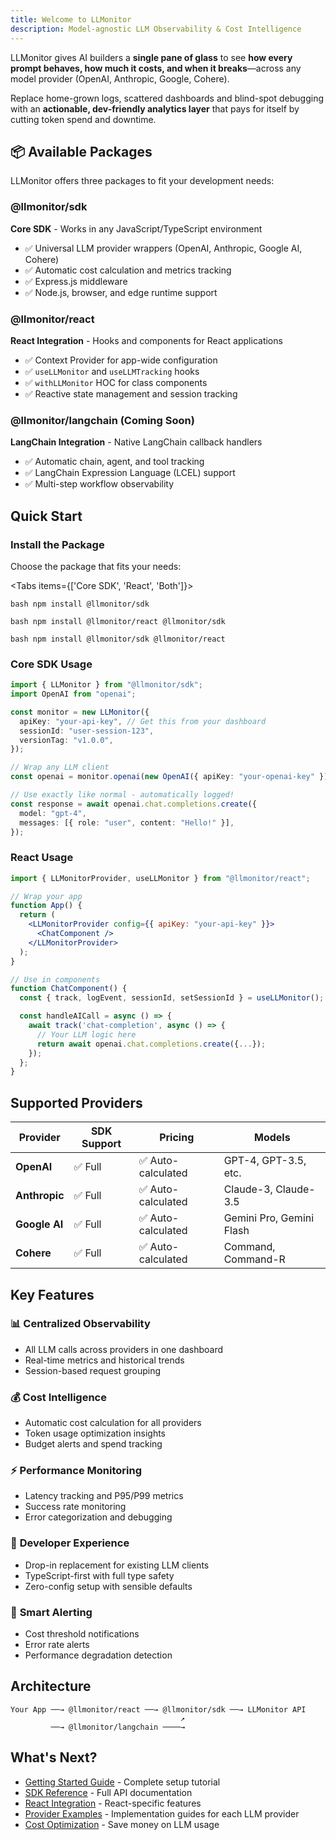 ```yaml
---
title: Welcome to LLMonitor
description: Model-agnostic LLM Observability & Cost Intelligence
---
```



LLMonitor gives AI builders a **single pane of glass** to see **how every prompt behaves, how much it costs, and when it breaks**—across any model provider (OpenAI, Anthropic, Google, Cohere).

Replace home-grown logs, scattered dashboards and blind-spot debugging with an **actionable, dev-friendly analytics layer** that pays for itself by cutting token spend and downtime.

## 📦 Available Packages

LLMonitor offers three packages to fit your development needs:

### @llmonitor/sdk

**Core SDK** - Works in any JavaScript/TypeScript environment

- ✅ Universal LLM provider wrappers (OpenAI, Anthropic, Google AI, Cohere)
- ✅ Automatic cost calculation and metrics tracking
- ✅ Express.js middleware
- ✅ Node.js, browser, and edge runtime support

### @llmonitor/react

**React Integration** - Hooks and components for React applications

- ✅ Context Provider for app-wide configuration
- ✅ `useLLMonitor` and `useLLMTracking` hooks
- ✅ `withLLMonitor` HOC for class components
- ✅ Reactive state management and session tracking

### @llmonitor/langchain (Coming Soon)

**LangChain Integration** - Native LangChain callback handlers

- ✅ Automatic chain, agent, and tool tracking
- ✅ LangChain Expression Language (LCEL) support
- ✅ Multi-step workflow observability

## Quick Start

<Steps>

<Step>

### Install the Package

Choose the package that fits your needs:

<Tabs items={['Core SDK', 'React', 'Both']}>

<Tab value="Core SDK">```bash npm install @llmonitor/sdk ```</Tab>

<Tab value="React">```bash npm install @llmonitor/react @llmonitor/sdk ```</Tab>

<Tab value="Both">```bash npm install @llmonitor/sdk @llmonitor/react ```</Tab>

</Tabs>

</Step>

<Step>

### Core SDK Usage

```typescript
import { LLMonitor } from "@llmonitor/sdk";
import OpenAI from "openai";

const monitor = new LLMonitor({
  apiKey: "your-api-key", // Get this from your dashboard
  sessionId: "user-session-123",
  versionTag: "v1.0.0",
});

// Wrap any LLM client
const openai = monitor.openai(new OpenAI({ apiKey: "your-openai-key" }));

// Use exactly like normal - automatically logged!
const response = await openai.chat.completions.create({
  model: "gpt-4",
  messages: [{ role: "user", content: "Hello!" }],
});
```

</Step>

<Step>

### React Usage

```jsx
import { LLMonitorProvider, useLLMonitor } from "@llmonitor/react";

// Wrap your app
function App() {
  return (
    <LLMonitorProvider config={{ apiKey: "your-api-key" }}>
      <ChatComponent />
    </LLMonitorProvider>
  );
}

// Use in components
function ChatComponent() {
  const { track, logEvent, sessionId, setSessionId } = useLLMonitor();

  const handleAICall = async () => {
    await track('chat-completion', async () => {
      // Your LLM logic here
      return await openai.chat.completions.create({...});
    });
  };
}
```

</Step>

</Steps>

## Supported Providers

| Provider      | SDK Support | Pricing            | Models                   |
| ------------- | ----------- | ------------------ | ------------------------ |
| **OpenAI**    | ✅ Full     | ✅ Auto-calculated | GPT-4, GPT-3.5, etc.     |
| **Anthropic** | ✅ Full     | ✅ Auto-calculated | Claude-3, Claude-3.5     |
| **Google AI** | ✅ Full     | ✅ Auto-calculated | Gemini Pro, Gemini Flash |
| **Cohere**    | ✅ Full     | ✅ Auto-calculated | Command, Command-R       |

## Key Features

### 📊 **Centralized Observability**

- All LLM calls across providers in one dashboard
- Real-time metrics and historical trends
- Session-based request grouping

### 💰 **Cost Intelligence**

- Automatic cost calculation for all providers
- Token usage optimization insights
- Budget alerts and spend tracking

### ⚡ **Performance Monitoring**

- Latency tracking and P95/P99 metrics
- Success rate monitoring
- Error categorization and debugging

### 🔧 **Developer Experience**

- Drop-in replacement for existing LLM clients
- TypeScript-first with full type safety
- Zero-config setup with sensible defaults

### 🚨 **Smart Alerting**

- Cost threshold notifications
- Error rate alerts
- Performance degradation detection

## Architecture

```
Your App ──→ @llmonitor/react ──→ @llmonitor/sdk ──→ LLMonitor API
                                      ↗
         ──→ @llmonitor/langchain ────→
```

## What's Next?

- [Getting Started Guide](/guides/getting-started) - Complete setup tutorial
- [SDK Reference](/sdk) - Full API documentation
- [React Integration](/integrations/react) - React-specific features
- [Provider Examples](/integrations) - Implementation guides for each LLM provider
- [Cost Optimization](/guides/cost-optimization) - Save money on LLM usage
